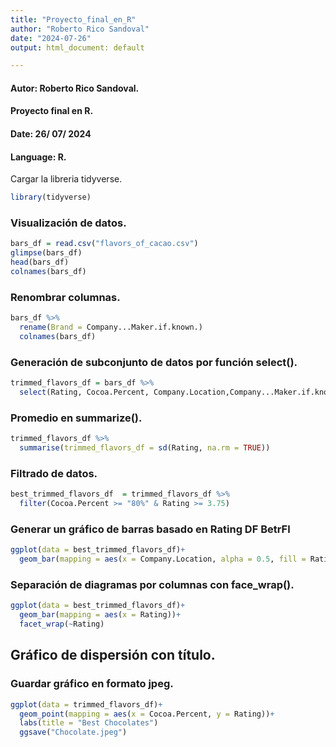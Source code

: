 ```yaml
---
title: "Proyecto_final_en_R"
author: "Roberto Rico Sandoval"
date: "2024-07-26"
output: html_document: default

---
```


#### Autor: Roberto Rico Sandoval.
#### Proyecto final en R.
#### Date: 26/ 07/ 2024
#### Language: R.

Cargar la libreria tidyverse.

```r
library(tidyverse)
```

### Visualización de datos.
```r
bars_df = read.csv("flavors_of_cacao.csv")
glimpse(bars_df)
head(bars_df)
colnames(bars_df)
```

### Renombrar columnas.
```r
bars_df %>% 
  rename(Brand = Company...Maker.if.known.)
  colnames(bars_df)
```

### Generación de subconjunto de datos por función select().
```r
trimmed_flavors_df = bars_df %>% 
  select(Rating, Cocoa.Percent, Company.Location,Company...Maker.if.known.)
```

### Promedio en summarize().
```r
trimmed_flavors_df %>% 
  summarise(trimmed_flavors_df = sd(Rating, na.rm = TRUE))
```

### Filtrado de datos.
```r
best_trimmed_flavors_df  = trimmed_flavors_df %>% 
  filter(Cocoa.Percent >= "80%" & Rating >= 3.75)
```

### Generar un gráfico de barras basado en Rating DF BetrFl
```r
ggplot(data = best_trimmed_flavors_df)+
  geom_bar(mapping = aes(x = Company.Location, alpha = 0.5, fill = Rating))
```

### Separación de diagramas por columnas con face_wrap().
```r
ggplot(data = best_trimmed_flavors_df)+
  geom_bar(mapping = aes(x = Rating))+
  facet_wrap(~Rating)
```

## Gráfico de dispersión con título.
### Guardar gráfico en formato jpeg.
```r
ggplot(data = trimmed_flavors_df)+
  geom_point(mapping = aes(x = Cocoa.Percent, y = Rating))+
  labs(title = "Best Chocolates")
  ggsave("Chocolate.jpeg")
```


